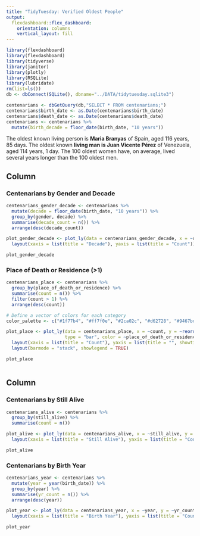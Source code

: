 ```yaml
---
title: "TidyTuesday: Verified Oldest People"
output: 
  flexdashboard::flex_dashboard:
    orientation: columns
    vertical_layout: fill
---
```


```r
library(flexdashboard)
library(flexdashboard)
library(tidyverse)
library(janitor)
library(plotly)
library(RSQLite)
library(lubridate)
rm(list=ls())
db <- dbConnect(SQLite(), dbname="../DATA/tidytuesday.sqlite3")
```
```r
centenarians <- dbGetQuery(db,"SELECT * FROM centenarians;")
centenarians$birth_date <- as.Date(centenarians$birth_date)
centenarians$death_date <- as.Date(centenarians$death_date)
centenarians <- centenarians %>%
  mutate(birth_decade = floor_date(birth_date, "10 years"))
```
The oldest known living person is **Maria Branyas** of Spain, aged 116 years, 85 days. The oldest known **living man is Juan Vicente Pérez** of Venezuela, aged 114 years, 1 day. The 100 oldest women have, on average, lived several years longer than the 100 oldest men.

## Column {data-width=550}


### Centenarians by Gender and Decade


```r
centenarians_gender_decade <- centenarians %>%
  mutate(decade = floor_date(birth_date, "10 years")) %>%
  group_by(gender, decade) %>%
  summarise(decade_count = n()) %>%
  arrange(desc(decade_count))

plot_gender_decade <- plot_ly(data = centenarians_gender_decade, x = ~decade, y = ~decade_count, type = "bar", color = ~gender) %>%
  layout(xaxis = list(title = "Decade"), yaxis = list(title = "Count"))

plot_gender_decade


```

### Place of Death or Residence (>1)


```r
centenarians_place <- centenarians %>%
  group_by(place_of_death_or_residence) %>%
  summarise(count = n()) %>%
  filter(count > 1) %>%
  arrange(desc(count))

# Define a vector of colors for each category
color_palette <- c("#1f77b4", "#ff7f0e", "#2ca02c", "#d62728", "#9467bd", "#8c564b", "#e377c2", "#7f7f7f", "#bcbd22", "#17becf")

plot_place <- plot_ly(data = centenarians_place, x = ~count, y = ~reorder(place_of_death_or_residence, -count),
                      type = "bar", color = ~place_of_death_or_residence, colors = color_palette) %>%
  layout(xaxis = list(title = "Count"), yaxis = list(title = "", showticklabels = FALSE)) %>%
  layout(barmode = "stack", showlegend = TRUE) 

plot_place



```

Column {data-width=350}
-----------------------------------------------------------------------

### Centenarians by Still Alive

```r
centenarians_alive <- centenarians %>%
  group_by(still_alive) %>%
  summarise(count = n())

plot_alive <- plot_ly(data = centenarians_alive, x = ~still_alive, y = ~count, type = "bar") %>%
  layout(xaxis = list(title = "Still Alive"), yaxis = list(title = "Count"))

plot_alive

```

### Centenarians by Birth Year

```r
centenarians_year <- centenarians %>%
  mutate(year = year(birth_date)) %>%
  group_by(year) %>%
  summarise(yr_count = n()) %>%
  arrange(desc(year))

plot_year <- plot_ly(data = centenarians_year, x = ~year, y = ~yr_count, type = "scatter", mode = "lines") %>%
  layout(xaxis = list(title = "Birth Year"), yaxis = list(title = "Count"))

plot_year

```

